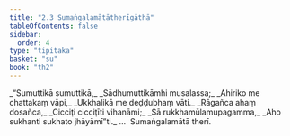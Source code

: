 ```yaml
---
title: "2.3 Sumaṅgalamātātherīgāthā"
tableOfContents: false
sidebar:
  order: 4
type: "tipitaka"
basket: "su"
book: "th2"
---
```



<DynamicBreadcrumb />

<Division number="23" book="th2">

<Paragraph number="45" type="verses" book="th2">
_“Sumuttikā sumuttikā,_  
_Sādhumuttikāmhi musalassa;_  
_Ahiriko me chattakaṃ vāpi,_  
_Ukkhalikā me deḍḍubhaṃ vāti._  

</Paragraph>

</Division>
<Division number="24" book="th2">

<Paragraph number="46" type="verses" book="th2">
_Rāgañca ahaṃ dosañca,_  
_Cicciṭi cicciṭīti vihanāmi;_  
_Sā rukkhamūlamupagamma,_  
_Aho sukhanti sukhato jhāyāmī”ti._  


</Paragraph>
</Division>

<Paragraph number="47" type="center" book="th2">
…  Sumaṅgalamātā therī.
</Paragraph>